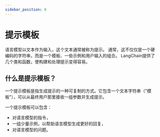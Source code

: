 ```yaml
---
sidebar_position: 0
---
```


# 提示模板

语言模型以文本作为输入，这个文本通常被称为提示。
通常，这不仅仅是一个硬编码的字符串，而是一个模板、一些示例和用户输入的组合。
LangChain提供了几个类和函数，使构建和处理提示变得容易。

## 什么是提示模板？

一个提示模板是指生成提示的一种可复制的方式。它包含一个文本字符串（"模板"），可以从最终用户那里接收一组参数并生成提示。

一个提示模板可以包含：
- 对语言模型的指令，
- 一组少量示例，以帮助语言模型生成更好的回复，
- 对语言模型的问题。


<GetStarted/>
